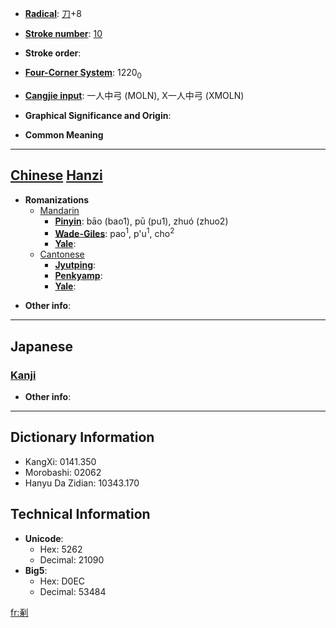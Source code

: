 * '''[[Wiktionary:Chinese radical index| Radical]]''': [[Wiktionary:Chinese radical index 刀|刀]]+8

* '''[[Wiktionary:Chinese total strokes index|Stroke number]]''': [[Wiktionary:Chinese total strokes index 10|10]]

* '''Stroke order''': 

* '''[[Wiktionary:Chinese four corner index|Four-Corner System]]''': 1220<sub>0</sub>

* '''[[Wiktionary:Chinese Cangjie index|Cangjie input]]''': 一人中弓 (MOLN), X一人中弓 (XMOLN)

* '''Graphical Significance and Origin''': 

* '''Common Meaning'''

----

== [[Chinese]] [[Hanzi]] ==

* '''Romanizations'''
** [[Mandarin]]
*** '''[[Pinyin]]''': bāo (bao1), pū (pu1), zhuó (zhuo2)
*** '''[[Wade-Giles]]''': pao<sup>1</sup>, p'u<sup>1</sup>, cho<sup>2</sup>
*** '''[[Yale]]''': 
**[[Cantonese]]
***'''[[Jyutping]]''':
***'''[[Penkyamp]]''': 
***'''[[Yale]]''': 

* '''Other info''': 

----

==Japanese==
===[[Kanji]]===
{{kanji|on readings=[[とく]] (toku), [[たく]] (taku)|kun readings=[[きる]] (kiru)}}

* '''Other info''':  

----

== Dictionary Information ==

* KangXi: 0141.350
* Morobashi: 02062
* Hanyu Da Zidian: 10343.170

== Technical Information ==

* '''Unicode''':
** Hex: 5262
** Decimal: 21090
* '''Big5''':
** Hex: D0EC
** Decimal: 53484

[[fr:剢]]
